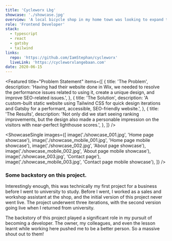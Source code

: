 ```yaml
---
title: 'Cycleworx Lbg'
showcase: './showcase.jpg'
overview: 'A local bicycle shop in my home town was looking to expand their online exposure. Needing to express their skills and professionalism, we agreed on revamping their old website to a more modern look and feel that accurately reflects who they are—resulting in a fast and good-looking website.'
role: 'Frontend Developer'
stack:
  - typescript
  - react
  - gatsby
  - tailwind
links:
  repo: 'https://github.com/IamStephan/cycleworx'
  liveLink: 'https://cycleworxlangebaan.com'
date: 2020-06-15
---
```


<Featured
  title="Problem Statement"
  items={[
    {
      title: 'The Problem',
      description:
        'Having had their website done in Wix, we needed to resolve the performance issues related to using it, create a unique design, and improve SEO-related issues.',
    },
    {
      title: 'The Solution',
      description:
        'A custom-built static website using Tailwind CSS for quick design iterations and Gatsby for a performant, accessible, SEO-friendly website.',
    },
    {
      title: 'The Results',
      description:
        'Not only did we start seeing ranking improvements, but the design also made a personable impression on the visitors with near-perfect lighthouse scores.',
    },
  ]}
/>

<ShowcaseSingle
  images={[
    image('./showcase_001.jpg', 'Home page showcase'),
    image('./showcase_mobile_001.jpg', 'Home page mobile showcase'),
    image('./showcase_002.jpg', 'About page showcase'),
    image('./showcase_mobile_002.jpg', 'About page mobile showcase'),
    image('./showcase_003.jpg', 'Contact page'),
    image('./showcase_mobile_003.jpg', 'Contact page mobile showcase'),
  ]}
/>

<Column title="Concluding notes">

### Some backstory on this project.

Interestingly enough, this was technically my first project for
a business before I went to university to study. Before I went,
I worked as a sales and workshop assistant at the shop, and the
initial version of this project never went live. The project
underwent three iterations, with the second version going live
when I returned from university.

The backstory of this project played a significant role in my
pursuit of becoming a developer. The owner, my colleagues, and
even the lesson learnt while working here pushed me to be a
better person. So a massive shout out to them!

</Column>
